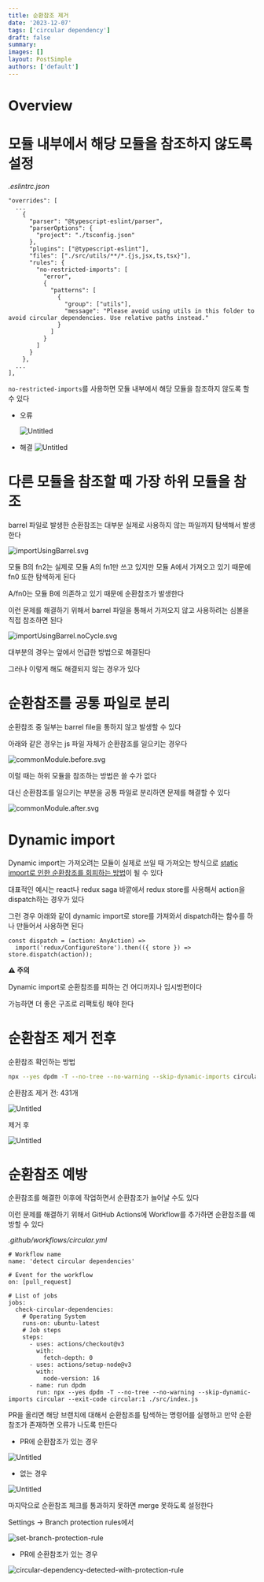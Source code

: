 ```yaml
---
title: 순환참조 제거
date: '2023-12-07'
tags: ['circular dependency']
draft: false
summary:
images: []
layout: PostSimple
authors: ['default']
---
```


# Overview

<TOCInline toc={props.toc} exclude="Overview" toHeading={2} />

# 모듈 내부에서 해당 모듈을 참조하지 않도록 설정

_.eslintrc.json_

```tsx
"overrides": [
  ...
	{
	  "parser": "@typescript-eslint/parser",
	  "parserOptions": {
	    "project": "./tsconfig.json"
	  },
	  "plugins": ["@typescript-eslint"],
	  "files": ["./src/utils/**/*.{js,jsx,ts,tsx}"],
	  "rules": {
	    "no-restricted-imports": [
	      "error",
	      {
	        "patterns": [
	          {
	            "group": ["utils"],
	            "message": "Please avoid using utils in this folder to avoid circular dependencies. Use relative paths instead."
	          }
	        ]
	      }
	    ]
	  }
	},
  ...
],
```

`no-restricted-imports`를 사용하면 모듈 내부에서 해당 모듈을 참조하지 않도록 할 수 있다

- 오류

  ![Untitled](/static/images/remove-circular-dependencies/Untitled.png)

- 해결
  ![Untitled](/static/images/remove-circular-dependencies/Untitled%201.png)

# 다른 모듈을 참조할 때 가장 하위 모듈을 참조

barrel 파일로 발생한 순환참조는 대부분 실제로 사용하지 않는 파일까지 탐색해서 발생한다

![importUsingBarrel.svg](/static/images/remove-circular-dependencies/importUsingBarrel.svg)

모듈 B의 fn2는 실제로 모듈 A의 fn1만 쓰고 있지만 모듈 A에서 가져오고 있기 때문에 fn0 또한 탐색하게 된다

A/fn0는 모듈 B에 의존하고 있기 때문에 순환참조가 발생한다

이런 문제를 해결하기 위해서 barrel 파일을 통해서 가져오지 않고 사용하려는 심볼을 직접 참조하면 된다

![importUsingBarrel.noCycle.svg](/static/images/remove-circular-dependencies/importUsingBarrel.noCycle.svg)

대부분의 경우는 앞에서 언급한 방법으로 해결된다

그러나 이렇게 해도 해결되지 않는 경우가 있다

# 순환참조를 공통 파일로 분리

순환참조 중 일부는 barrel file을 통하지 않고 발생할 수 있다

아래와 같은 경우는 js 파일 자체가 순환참조를 일으키는 경우다

![commonModule.before.svg](/static/images/remove-circular-dependencies/commonModule.before.svg)

이럴 때는 하위 모듈을 참조하는 방법은 쓸 수가 없다

대신 순환참조를 일으키는 부분을 공통 파일로 분리하면 문제를 해결할 수 있다

![commonModule.after.svg](/static/images/remove-circular-dependencies/commonModule.after.svg)

# Dynamic import

Dynamic import는 가져오려는 모듈이 실제로 쓰일 때 가져오는 방식으로 [static import로 인한 순환참조를 회피하는 방법](https://github.com/import-js/eslint-plugin-import/issues/2265)이 될 수 있다

대표적인 예시는 react나 redux saga 바깥에서 redux store를 사용해서 action을 dispatch하는 경우가 있다

그런 경우 아래와 같이 dynamic import로 store를 가져와서 dispatch하는 함수를 하나 만들어서 사용하면 된다

```tsx
const dispatch = (action: AnyAction) =>
  import('redux/ConfigureStore').then(({ store }) => store.dispatch(action));
```

**⚠️ 주의**

Dynamic import로 순환참조를 피하는 건 어디까지나 임시방편이다

가능하면 더 좋은 구조로 리팩토링 해야 한다

# 순환참조 제거 전후

순환참조 확인하는 방법

```bash
npx --yes dpdm -T --no-tree --no-warning --skip-dynamic-imports circular --exit-code circular:1 ./src/index.js
```

순환참조 제거 전: 431개

![Untitled](/static/images/remove-circular-dependencies/Untitled%202.png)

제거 후

![Untitled](/static/images/remove-circular-dependencies/Untitled%203.png)

# 순환참조 예방

순환참조를 해결한 이후에 작업하면서 순환참조가 늘어날 수도 있다

이런 문제를 해결하기 위해서 GitHub Actions에 Workflow를 추가하면 순환참조를 예방할 수 있다

_.github/workflows/circular.yml_

```
# Workflow name
name: 'detect circular dependencies'

# Event for the workflow
on: [pull_request]

# List of jobs
jobs:
  check-circular-dependencies:
    # Operating System
    runs-on: ubuntu-latest
    # Job steps
    steps:
      - uses: actions/checkout@v3
        with:
          fetch-depth: 0
      - uses: actions/setup-node@v3
        with:
          node-version: 16
      - name: run dpdm
        run: npx --yes dpdm -T --no-tree --no-warning --skip-dynamic-imports circular --exit-code circular:1 ./src/index.js
```

PR을 올리면 해당 브랜치에 대해서 순환참조를 탐색하는 명령어를 실행하고 만약 순환참조가 존재하면 오류가 나도록 만든다

- PR에 순환참조가 있는 경우

![Untitled](/static/images/remove-circular-dependencies/Untitled%204.png)

- 없는 경우

![Untitled](/static/images/remove-circular-dependencies/Untitled%205.png)

마지막으로 순환참조 체크를 통과하지 못하면 merge 못하도록 설정한다

Settings -> Branch protection rules에서

![set-branch-protection-rule](/static/images/remove-circular-dependencies/set-branch-protection-rule.png)

- PR에 순환참조가 있는 경우

![circular-dependency-detected-with-protection-rule](/static/images/remove-circular-dependencies/circular-dependency-detected-with-protection-rule.png)
